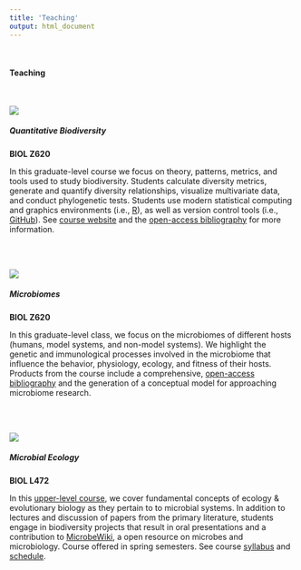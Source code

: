 ```yaml
---
title: 'Teaching'
output: html_document
---
```




<?php require 'top.php' ?>
<link rel="shortcut icon" href="favicon.ico" type="image/x-icon"/>

<style type="text/css">



</style>
<div id="page_research">


<div id="left-side">
&nbsp;
</div>

<div id="rightside-research">
<h4>Teaching</h4>
</div>

<div style="clear: both;"><br /></div>

<!--- entry --->
<div id="left-side">
<img src="images/teaching/QB_weblogo.jpg" />
</div>

<div id="right-side-research">
<h5>Quantitative Biodiversity </h5>
<p><b>BIOL Z620</b></p>
<p>
In this graduate-level course we focus on theory, patterns, metrics, and tools used to study biodiversity. Students calculate diversity metrics, generate and quantify diversity relationships, visualize multivariate data, and conduct phylogenetic tests. Students use modern statistical computing and graphics environments (i.e., <a href=" http://www.r-project.org/"> R</a>), as well as version control tools (i.e., <a href="https://github.com/QuantitativeBiodiversity"> GitHub</a>). See <a href="http://documentup.com/QuantitativeBiodiversity/QuantitativeBiodiversity"> course website</a> and the <a href="http://www.mendeley.com/groups/5054771/z620-quantitative-biodiversity/">open-access bibliography</a> for more information.
</p>
</div>

<div style="clear: both;"><br /><br /></div>
<!--- entry --->
<div id="left-side">
<img src="http://www.indiana.edu/~microbes/images/teaching/microbiomes.jpg" />
</div>

<div id="right-side-research">
<h5>Microbiomes </h5>
<p><b>BIOL Z620 </b></p>
<p>
In this graduate-level class, we focus on the microbiomes of different hosts (humans, model systems, and non-model systems). We highlight the genetic and immunological processes involved in the microbiome that influence the behavior, physiology, ecology, and fitness of their hosts. Products from the course include a comprehensive, <a href="http://www.mendeley.com/groups/4034021/z620-microbiomes/">open-access bibliography</a> and the generation of a conceptual model for approaching microbiome research. 
</p>
</div>


<div style="clear: both;"><br /><br /></div>

<!--- entry --->
<div id="left-side">
<img src="http://www.indiana.edu/~microbes/images/teaching/colormicro.jpg" />
</div>

<div id="right-side-research">
<h5>Microbial Ecology  </h5>
<p><b>BIOL L472 </b></p>
<p>
In this <a href="http://www.indiana.edu/~microbes/teaching/L472_Advert.pdf">upper-level course</a>, we cover fundamental concepts of ecology & evolutionary biology as they pertain to to microbial systems. In addition to lectures and discussion of papers from the primary literature, students engage in biodiversity projects that result in oral presentations and a contribution to <a href="https://microbewiki.kenyon.edu/index.php/MicrobeWiki">MicrobeWiki</a>, a open resource on microbes and microbiology. Course offered in spring semesters. See course <a href="http://www.indiana.edu/~microbes/teaching/L472_Syllabus.pdf">syllabus</a> and <a href="http://www.indiana.edu/~microbes/teaching/L472_Schedule.pdf">schedule</a>.
</p>
</div>

<div style="clear: both;"><br /><br /></div>

</div>

<?php require 'bottom.php' ?>

























